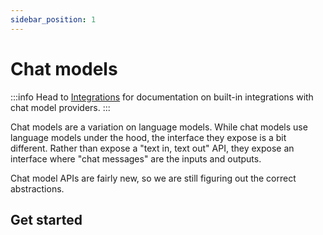 ```yaml
---
sidebar_position: 1
---
```

# Chat models

:::info
Head to [Integrations](/docs/integrations/chat/) for documentation on built-in integrations with chat model providers.
:::

Chat models are a variation on language models.
While chat models use language models under the hood, the interface they expose is a bit different.
Rather than expose a "text in, text out" API, they expose an interface where "chat messages" are the inputs and outputs.

Chat model APIs are fairly new, so we are still figuring out the correct abstractions.

## Get started


<GetStarted/>
